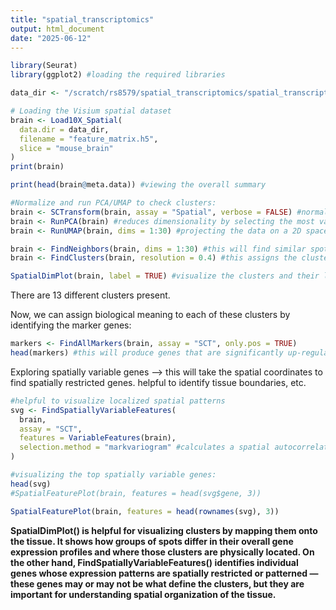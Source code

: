 ```yaml
---
title: "spatial_transcriptomics"
output: html_document
date: "2025-06-12"
---
```


```r
library(Seurat)
library(ggplot2) #loading the required libraries

data_dir <- "/scratch/rs8579/spatial_transcriptomics/spatial_transcriptomics" #defining my path where the feature matrix and the spatial data are saved 
```

```r
# Loading the Visium spatial dataset
brain <- Load10X_Spatial(
  data.dir = data_dir,
  filename = "feature_matrix.h5",
  slice = "mouse_brain"
)
print(brain)
```

```r
print(head(brain@meta.data)) #viewing the overall summary 
```

```r
#Normalize and run PCA/UMAP to check clusters:
brain <- SCTransform(brain, assay = "Spatial", verbose = FALSE) #normalization tool that models technical noise using regularized negative binomial distribution. often a better alternative to NormalizeData(). 
brain <- RunPCA(brain) #reduces dimensionality by selecting the most variable genes 
brain <- RunUMAP(brain, dims = 1:30) #projecting the data on a 2D space by using the first 30 PCs 

brain <- FindNeighbors(brain, dims = 1:30) #this will find similar spots on the tissue/ building a k-nearest neighbor graph
brain <- FindClusters(brain, resolution = 0.4) #this assigns the cluster labels 

SpatialDimPlot(brain, label = TRUE) #visualize the clusters and their localization. 
```

There are 13 different clusters present. 

Now, we can assign biological meaning to each of these clusters by identifying the marker genes:

```r
markers <- FindAllMarkers(brain, assay = "SCT", only.pos = TRUE)
head(markers) #this will produce genes that are significantly up-regulated in each of the clusters
```

Exploring spatially variable genes --> this will take the spatial coordinates to find spatially restricted genes. helpful to identify tissue boundaries, etc. 

```r
#helpful to visualize localized spatial patterns 
svg <- FindSpatiallyVariableFeatures(
  brain,
  assay = "SCT",
  features = VariableFeatures(brain),
  selection.method = "markvariogram" #calculates a spatial autocorrelation statistic 
)
```

```r
#visualizing the top spatially variable genes: 
head(svg)
#SpatialFeaturePlot(brain, features = head(svg$gene, 3))
```

```r
SpatialFeaturePlot(brain, features = head(rownames(svg), 3))

```


**SpatialDimPlot() is helpful for visualizing clusters by mapping them onto the tissue. It shows how groups of spots differ in their overall gene expression profiles and where those clusters are physically located. On the other hand, FindSpatiallyVariableFeatures() identifies individual genes whose expression patterns are spatially restricted or patterned — these genes may or may not be what define the clusters, but they are important for understanding spatial organization of the tissue.**